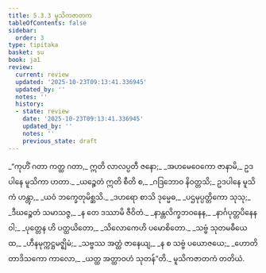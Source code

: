 ```yaml
---
title: 5.3.3 မူသိကဇာတက
tableOfContents: false
sidebar:
  order: 3
type: tipitaka
basket: su
book: ja1
review:
  current: review
  updated: '2025-10-23T09:13:41.336945'
  updated_by: ''
  notes: ''
  history:
  - state: review
    date: '2025-10-23T09:13:41.336945'
    updated_by: ''
    notes: ''
    previous_state: draft
---
```



<ReviewStatus review={frontmatter.review} showDetails={true} />

<HypothesisAnnotation frontmatter={frontmatter} />

<DynamicBreadcrumb />

<Division number="123" book="ja1" e="ch" v="22" p="134">

<Paragraph number="1292" book="ja1">
_“ကုဟိံ ဂတာ ကတ္ထ ဂတာ,_  
ဣတိ လာလပ္ပတီ ဇနော;_  
_အဟမေဝေကော ဇာနာမိ,_  
ဥဒပါနေ မူသိကာ ဟတာ._  

</Paragraph>

</Division>
<Division number="124" book="ja1" e="ch" v="22" p="134">

<Paragraph number="1293" type="verses" book="ja1">
_ယဉ္စေတံ ဣတိ စီတိ စ,_  
_ဂဒြဘောဝ နိဝတ္တသိ;_  
ဥဒပါနေ မူသိကံ ဟန္တွာ,_  
_ယဝံ ဘက္ခေတုမိစ္ဆသိ._  

</Paragraph>

</Division>
<Division number="125" book="ja1" e="ch" v="22" p="134">

<Paragraph number="1294" type="verses" book="ja1">
_ဒဟရော စာသိ ဒုမ္မေဓ,_  
_ပဌမုပ္ပတ္တိကော သုသု;_  
_ဒီဃဉ္စေတံ သမာသဇ္ဇ,_  
_န တေ ဒဿာမိ ဇီဝိတံ._  

</Paragraph>

</Division>
<Division number="126" book="ja1" e="ch" v="22" p="134">

<Paragraph number="1295" type="verses" book="ja1">
_နာန္တလိက္ခဘဝနေန,_  
_နာင်္ဂပုတ္တပိနေန ဝါ;_  
_ပုတ္တေန ဟိ ပတ္ထယိတော,_  
_သိလောကေဟိ ပမောစိတော._  

</Paragraph>

</Division>
<Division number="127" book="ja1" e="ch" v="22" p="134">

<Paragraph number="1296" type="verses" book="ja1">
_သဗ္ဗံ သုတမဓီယေထ,_  
_ဟီနမုက္ကဋ္ဌမဇ္ဈိမံ;_  
_သဗ္ဗဿ အတ္ထံ ဇာနေယျ,_  
_န စ သဗ္ဗံ ပယောဇယေ;_  
_ဟောတိ တာဒိသကော ကာလော,_  
_ယတ္ထ အတ္ထာဝဟံ သုတန်”တိ._  


</Paragraph>
</Division>

<Paragraph number="1297" type="center" book="ja1">
မူသိကဇာတကံ တတိယံ.
</Paragraph>